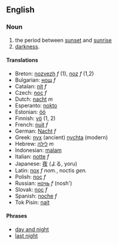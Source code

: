 ==English==
===Noun===
#the period between [[sunset]] and [[sunrise]]
#[[darkness]].

====Translations====
*Breton: [[nozvezh]] ''f'' (1), [[noz]] ''f'' (1,2)
*Bulgarian: [[нощ]] ''f''
*Catalan: [[nit]] ''f''
*Czech: [[noc]] ''f''
*Dutch: [[nacht]] ''m''
*Esperanto: [[nokto]]
*Estonian: [[öö]]
*Finnish: [[yö]] (1, 2)
*French: [[nuit]] ''f''
*German: [[Nacht]] ''f''
*Greek: [[nyx]] (ancient) [[nychta]] (modern)
*Hebrew: [[לילה]] ''m''
*Indonesian: [[malam]]
*Italian: [[notte]] ''f''
*Japanese: [[夜]] (よる, yoru)
*Latin: [[nox]] ''f nom.'', noctis ''gen.''
*Polish: [[noc]] ''f''
*Russian: [[ночь]] ''f'' (nosh')
*Slovak: [[noc]] ''f''
*Spanish: [[noche]] ''f''
*Tok Pisin: [[nait]]

==== Phrases ====
*[[day and night]]
*[[last night]]